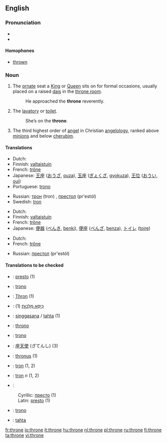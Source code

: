 ==English==

===Pronunciation===
*{{IPA|/θrəʊn/}}
*{{Rhymes|əʊn}}
====Homophones====
*[[thrown]]

===Noun===
{{en-noun}}

# The [[ornate]] seat a [[King]] or [[Queen]] sits on for formal occasions, usually placed on a raised [[dais]] in the [[throne room]].
#: He approached the '''throne''' reverently.
# {{colloquial}} The [[lavatory]] or [[toilet]].
#: She’s on the '''throne'''.
# {{context|Biblical tradition}} The third highest order of [[angel]] in Christian [[angelology]], ranked above [[minion]]s and below [[cherub]]im.

====Translations====
{{trans-top|ornate seat}}
*Dutch: {{t|nl|troon|m}}
*Finnish: [[valtaistuin]]
*French: [[trône]] {{m}}
*Japanese: [[王座]] ([[おうざ]], [[ouza]]), [[玉座]] ([[ぎょくざ]], [[gyokuza]]), [[王位]] ([[おうい]], [[oui]]) 
*Portuguese: [[trono]] {{m}}
{{trans-mid}}
*Russian: [[трон]] (tron) {{m}}, [[престол]] (pr'estól) {{m}}
*Swedish: [[tron]] {{c}}
{{trans-bottom}}

{{trans-top|lavatory or toilet}}
*Dutch: {{t|nl|troon|m}}
*Finnish: [[valtaistuin]]
*French: [[trône]] {{m}}
*Japanese: [[便器]] ([[べんき]], [[benki]]), [[便座]] ([[べんざ]], [[benza]]), [[トイレ]] ([[toire]])
{{trans-mid}}
{{trans-bottom}}

{{trans-top|third highest order of angel}}
*Dutch: {{t|nl|troon|m}}
*French: [[trône]] {{m}}
{{trans-mid}}
*Russian: [[престол]] (pr'estól) {{m}}
{{trans-bottom}}

====Translations to be checked====
{{checktrans}}
*{{ttbc|Bosnian}}: [[presto]] {{m}} (1)
*{{ttbc|Esperanto}}: [[trono]]
*{{ttbc|German}}: [[Thron]] {{m}} (1)
*{{ttbc|Hebrew}}: [[כיסא מלכות|כִּיסֵּא מַלְכוּת]] {{m}} (1)
*{{ttbc|Indonesian}}: [[singgasana]] / [[tahta]] (1)
*{{ttbc|Interlingua}}: [[throno]]
*{{ttbc|Italian}}: [[trono]] {{m}}
*{{ttbc|Japanese}}: [[座天使]] (ざてんし) (3)
*{{ttbc|Latin}}: [[thronus]] {{m}} (1)
*{{ttbc|Polish}}: [[tron]] {{m}} (1, 2)
*{{ttbc|Romanian}}: [[tron]] ''n'' (1, 2)
*{{ttbc|Serbian}}:
:Cyrillic: [[престо]] {{m}} (1)
:Latin: [[presto]] {{m}} (1)
*{{ttbc|Spanish}}: [[trono]] {{m}}
*{{ttbc|Turkish}}: [[tahta]]

[[fr:throne]]
[[io:throne]]
[[it:throne]]
[[hu:throne]]
[[nl:throne]]
[[pl:throne]]
[[ru:throne]]
[[fi:throne]]
[[ta:throne]]
[[vi:throne]]
